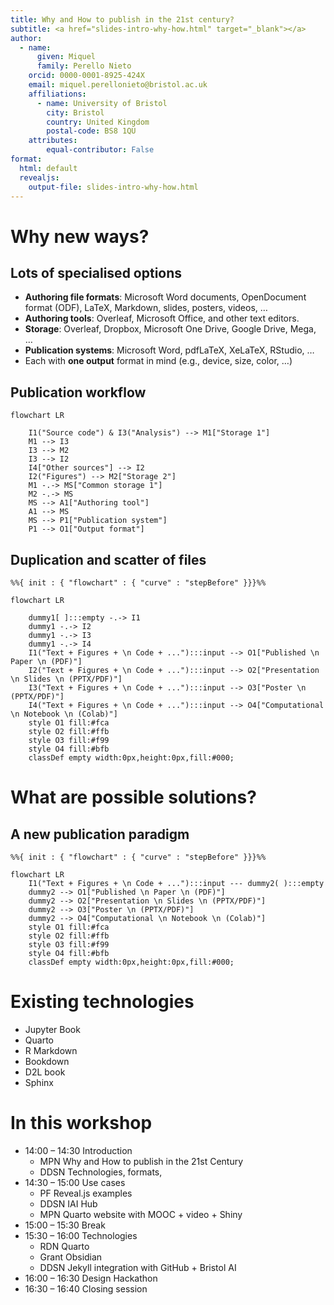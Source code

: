 ```yaml
---
title: Why and How to publish in the 21st century?
subtitle: <a href="slides-intro-why-how.html" target="_blank"></a>
author: 
  - name:
      given: Miquel
      family: Perello Nieto
    orcid: 0000-0001-8925-424X
    email: miquel.perellonieto@bristol.ac.uk
    affiliations:
      - name: University of Bristol
        city: Bristol
        country: United Kingdom
        postal-code: BS8 1QU
    attributes:
        equal-contributor: False
format:
  html: default
  revealjs:
    output-file: slides-intro-why-how.html
---
```


# Why new ways?

## Lots of specialised options

- **Authoring file formats**: Microsoft Word documents, OpenDocument format (ODF), LaTeX, Markdown, slides, posters, videos, ...
- **Authoring tools**: Overleaf, Microsoft Office,  and other text editors.
- **Storage**: Overleaf, Dropbox, Microsoft One Drive, Google Drive, Mega, ...
- **Publication systems**: Microsoft Word, pdfLaTeX, XeLaTeX, RStudio, ...
- Each with **one output** format in mind (e.g., device, size, color, ...)

## Publication workflow

```mermaid
flowchart LR
  
    I1("Source code") & I3("Analysis") --> M1["Storage 1"]
    M1 --> I3
    I3 --> M2
    I3 --> I2
    I4["Other sources"] --> I2
    I2("Figures") --> M2["Storage 2"]
    M1 -.-> MS["Common storage 1"]
    M2 -.-> MS
    MS --> A1["Authoring tool"]
    A1 --> MS
    MS --> P1["Publication system"]
    P1 --> O1["Output format"]
```

## Duplication and scatter of files

```mermaid
%%{ init : { "flowchart" : { "curve" : "stepBefore" }}}%%

flowchart LR
  
    dummy1[ ]:::empty -.-> I1
    dummy1 -.-> I2
    dummy1 -.-> I3
    dummy1 -.-> I4
    I1("Text + Figures + \n Code + ..."):::input --> O1["Published \n Paper \n (PDF)"]
    I2("Text + Figures + \n Code + ..."):::input --> O2["Presentation \n Slides \n (PPTX/PDF)"]
    I3("Text + Figures + \n Code + ..."):::input --> O3["Poster \n (PPTX/PDF)"]
    I4("Text + Figures + \n Code + ..."):::input --> O4["Computational \n Notebook \n (Colab)"]
    style O1 fill:#fca
    style O2 fill:#ffb
    style O3 fill:#f99
    style O4 fill:#bfb
    classDef empty width:0px,height:0px,fill:#000;
```

# What are possible solutions?

## A new publication paradigm

```mermaid
%%{ init : { "flowchart" : { "curve" : "stepBefore" }}}%%

flowchart LR
    I1("Text + Figures + \n Code + ..."):::input --- dummy2( ):::empty
    dummy2 --> O1["Published \n Paper \n (PDF)"]
    dummy2 --> O2["Presentation \n Slides \n (PPTX/PDF)"]
    dummy2 --> O3["Poster \n (PPTX/PDF)"]
    dummy2 --> O4["Computational \n Notebook \n (Colab)"]
    style O1 fill:#fca
    style O2 fill:#ffb
    style O3 fill:#f99
    style O4 fill:#bfb
    classDef empty width:0px,height:0px,fill:#000;
```


# Existing technologies

- Jupyter Book
- Quarto
- R Markdown
- Bookdown
- D2L book
- Sphinx 

# In this workshop {.smaller}

- 14:00 – 14:30 Introduction 
    - MPN Why and How to publish in the 21st Century
    - DDSN Technologies, formats, 
- 14:30 – 15:00 Use cases 
    - PF Reveal.js examples
    - DDSN IAI Hub
    - MPN Quarto website with MOOC + video + Shiny
- 15:00 – 15:30 Break  
- 15:30 – 16:00 Technologies  
    - RDN Quarto
    - Grant Obsidian
    - DDSN Jekyll integration with GitHub + Bristol AI
- 16:00 – 16:30 Design Hackathon  
- 16:30 – 16:40 Closing session 
